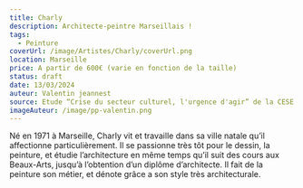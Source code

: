```yaml
---
title: Charly
description: Architecte-peintre Marseillais !
tags:
  - Peinture
coverUrl: /image/Artistes/Charly/coverUrl.png
location: Marseille
price: A partir de 600€ (varie en fonction de la taille)
status: draft
date: 13/03/2024
auteur: Valentin jeannest
source: Etude “Crise du secteur culturel, l'urgence d'agir” de la CESE
imageAuteur: /image/pp-valentin.png
---
```


Né en 1971 à Marseille, Charly vit et travaille dans sa ville natale qu’il affectionne particulièrement. Il se passionne très tôt pour le dessin, la peinture, et étudie l’architecture en même temps qu’il suit des cours aux Beaux-Arts, jusqu’à l’obtention d’un diplôme d’architecte. Il fait de la peinture son métier, et dénote grâce a son style très architecturale.
